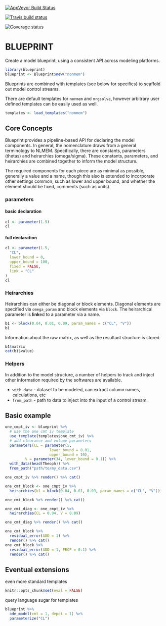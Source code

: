 [![AppVeyor Build Status](https://ci.appveyor.com/api/projects/status/github/dpastoor/blueprint?branch=master&svg=true)](https://ci.appveyor.com/project/dpastoor/blueprint)

[![Travis build status](https://travis-ci.org/dpastoor/blueprint.svg?branch=master)](https://travis-ci.org/dpastoor/blueprint)

[![Coverage status](https://codecov.io/gh/dpastoor/blueprint/branch/master/graph/badge.svg)](https://codecov.io/github/dpastoor/blueprint?branch=master)

BLUEPRINT
=======

Create a model blueprint, using a consistent API across modeling platforms.

```r
library(blueprint)
blueprint <- Blueprint$new("nonmem")
```

Blueprints are combined with templates (see below for specifics) to scaffold
out model control streams.

There are default templates for `nonmem` and `mrgsolve`, however arbitrary
user defined templates can be easily used as well.

```r
templates <- load_templates("nonmem")
```

## Core Concepts

Blueprint provides a pipeline-based API for declaring the model components. In
general, the nomenclature draws from a general terminology to NLMEM. Specifically,
there are constants, parameters (thetas) and heirarchies (omega/sigma). 
These constants, parameters, and heirarchies are combined together to inform the
model structure. 

The required components for each piece are as minimal as possible, generally
a value and a name, though this also is extended to incorporate other 
settings common, such as lower and upper bound, and whether the element should be
fixed, comments (such as units).

### parameters 

#### basic declaration

```r
cl <- parameter(1.5)
cl
```

#### full declaration

```r
cl <- parameter(1.5, 
  "CL",
  lower_bound = 0, 
  upper_bound = 100,
  fixed = FALSE,
  link = "CL"
)
cl
```

### Heirarchies

Heirarchies can either be diagonal or block elements. Diagonal elements
are specified via `omega_param` and block elements via `block`. The
heirarchical parameter is **link**ed to a parameter via a name. 

```r
b1 <- block(0.04, 0.01, 0.09, param_names = c("CL", "V"))
b1
```

Information about the raw matrix, as well as the resultant structure
is stored.

```r
b1$matrix
cat(b1$value)
```
### Helpers

In addition to the model structure, a number of helpers to track and inject
other information required by the softwares are available.

* `with_data` - dataset to be modeled, can extract column names, calculations, etc
* `from_path` - path to data to inject into the input of a control stream.

## Basic example

```r
one_cmpt_iv <- blueprint %>% 
  # use the one cmt iv template
  use_template(templates$one_cmt_iv) %>%
  # add clearance and volume parameters
  parameters(CL = parameter(5,  
                    lower_bound = 0.01, 
                    upper_bound = 10),
         V = parameter(34, lower_bound = 0.1)) %>%
  with_data(head(Theoph)) %>%
  from_path("path/to/my_data.csv") 
```


```r
one_cmpt_iv %>% render() %>% cat()
```


```r
one_cmt_block <- one_cmpt_iv %>%
  heirarchies(b1 = block(0.04, 0.01, 0.09, param_names = c("CL", "V")))

one_cmt_block %>% render() %>% cat()

one_cmt_diag <- one_cmpt_iv %>%
  heirarchies(CL = 0.04, V = 0.09)

one_cmt_diag %>% render() %>% cat()

```

```r
one_cmt_block %>%
  residual_error(ADD = 1) %>%
  render() %>% cat()
one_cmt_block %>%
  residual_error(ADD = 1, PROP = 0.1) %>%
  render() %>% cat()
```

## Eventual extensions

even more standard templates

```r
knitr::opts_chunk$set(eval = FALSE)
```

query language sugar for templates

```r
blueprint %>%
  ode_model(cmt = 1, depot = 1) %>%
  parameterize("CL") 
```

